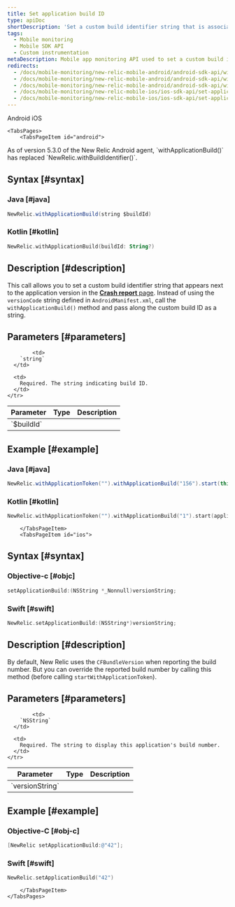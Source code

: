 ```yaml
---
title: Set application build ID
type: apiDoc
shortDescription: 'Set a custom build identifier string that is associated with an interaction.'
tags:
  - Mobile monitoring
  - Mobile SDK API
  - Custom instrumentation
metaDescription: Mobile app monitoring API used to set a custom build identifier string that is associated with an interaction.
redirects:
  - /docs/mobile-monitoring/new-relic-mobile-android/android-sdk-api/withapplicationbuild-android-agent-api
  - /docs/mobile-monitoring/new-relic-mobile-android/android-sdk-api/withapplicationbuild-android-sdk-api
  - /docs/mobile-monitoring/new-relic-mobile-android/android-sdk-api/with-application-build
  - /docs/mobile-monitoring/new-relic-mobile-ios/ios-sdk-api/set-application-build-ios-sdk-api
  - /docs/mobile-monitoring/new-relic-mobile-ios/ios-sdk-api/set-application-build
---
```


<Tabs>
	<TabsBar>
        <TabsBarItem id="android">
            Android
        </TabsBarItem>
        <TabsBarItem id="ios">
            iOS
        </TabsBarItem>
    </TabsBar>

    <TabsPages>
        <TabsPageItem id="android">

<Callout variant="important">
  As of version 5.3.0 of the New Relic Android agent, `withApplicationBuild()` has replaced `NewRelic.withBuildIdentifier()`.
  </Callout>
  
## Syntax [#syntax]

### Java [#java]

```java
NewRelic.withApplicationBuild(string $buildId)
```

### Kotlin [#kotlin]

```kotlin
NewRelic.withApplicationBuild(buildId: String?)
```

## Description [#description]

This call allows you to set a custom build identifier string that appears next to the application version in the [**Crash report** page](/docs/mobile-monitoring/mobile-monitoring-ui/crashes/mobile-apps-crash-report-dashboard#details). Instead of using the `versionCode` string defined in `AndroidManifest.xml`, call the `withApplicationBuild()` method and pass along the custom build ID as a string.

## Parameters [#parameters]

<table>
  <thead>
    <tr>
      <th width={200}>
        Parameter
      </th>
      <th width={200}>
        Type
      </th>
      <th>
        Description
      </th>
    </tr>
  </thead>

  <tbody>
    <tr>
      <td>
        `$buildId`
      </td>

            <td>
        `string`
      </td>

      <td>
        Required. The string indicating build ID.
      </td>
    </tr>

  </tbody>
</table>


## Example [#example]

### Java [#java]

```java
NewRelic.withApplicationToken("").withApplicationBuild("156").start(this.getApplication());```
```

### Kotlin [#kotlin]

```kotlin
NewRelic.withApplicationToken("").withApplicationBuild("1").start(applicationContext)
```

        </TabsPageItem>
        <TabsPageItem id="ios">

## Syntax [#syntax]

### Objective-c [#objc]

```objectivec
setApplicationBuild:(NSString *_Nonnull)versionString;
```

### Swift [#swift]

```swift
NewRelic.setApplicationBuild:(NSString*)versionString;
```

## Description [#description]

By default, New Relic uses the `CFBundleVersion` when reporting the build number. But you can override the reported build number by calling this method (before calling `startWithApplicationToken`).

## Parameters [#parameters]

<table>
  <thead>
    <tr>
      <th width={200}>
        Parameter
      </th>
      <th width={200}>
        Type
      </th>
      <th>
        Description
      </th>
    </tr>
  </thead>

  <tbody>
    <tr>
      <td>
        `versionString`
      </td>

            <td>
        `NSString`
      </td>

      <td>
        Required. The string to display this application's build number.
      </td>
    </tr>

  </tbody>
</table>

## Example [#example]

### Objective-C [#obj-c]

```objectivec
[NewRelic setApplicationBuild:@"42"];
```

### Swift [#swift]

```swift
NewRelic.setApplicationBuild("42")
```

        </TabsPageItem>
    </TabsPages>
</Tabs>
